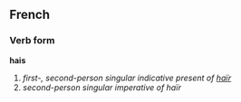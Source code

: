 ==French==
===Verb form===
'''hais'''

# ''first-, second-person singular indicative present of [[haïr]]''
# ''second-person singular imperative of haïr''